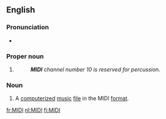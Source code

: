 {{also|Midi|midi}}
{{wikipedia}}
==English==

===Pronunciation===
* {{IPA|/ˈmɪdi/|lang=en}}

===Proper noun===
{{en-proper noun}}

# {{initialism of|{{w|Musical Instrument Digital Interface}}|lang=en}}
#: '''''MIDI''' channel number 10 is reserved for percussion.''

===Noun===
{{en-noun}}

# {{cx|informal|lang=en}} A [[computerized]] [[music]] [[file]] in the MIDI [[format]].

[[fr:MIDI]]
[[nl:MIDI]]
[[fi:MIDI]]